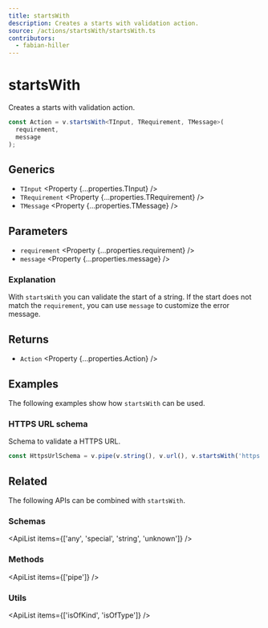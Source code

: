 ```yaml
---
title: startsWith
description: Creates a starts with validation action.
source: /actions/startsWith/startsWith.ts
contributors:
  - fabian-hiller
---
```



# startsWith

Creates a starts with validation action.

```ts
const Action = v.startsWith<TInput, TRequirement, TMessage>(
  requirement,
  message
);
```

## Generics

- `TInput` <Property {...properties.TInput} />
- `TRequirement` <Property {...properties.TRequirement} />
- `TMessage` <Property {...properties.TMessage} />

## Parameters

- `requirement` <Property {...properties.requirement} />
- `message` <Property {...properties.message} />

### Explanation

With `startsWith` you can validate the start of a string. If the start does not match the `requirement`, you can use `message` to customize the error message.

## Returns

- `Action` <Property {...properties.Action} />

## Examples

The following examples show how `startsWith` can be used.

### HTTPS URL schema

Schema to validate a HTTPS URL.

```ts
const HttpsUrlSchema = v.pipe(v.string(), v.url(), v.startsWith('https://'));
```

## Related

The following APIs can be combined with `startsWith`.

### Schemas

<ApiList items={['any', 'special', 'string', 'unknown']} />

### Methods

<ApiList items={['pipe']} />

### Utils

<ApiList items={['isOfKind', 'isOfType']} />
